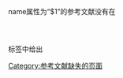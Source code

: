 name属性为“$1”的参考文献没有在<code><references></code>标签中给出<includeonly>
[[Category:参考文献缺失的页面|Category:参考文献缺失的页面]]
</includeonly>